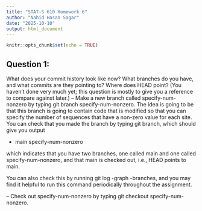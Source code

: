 ```yaml
---
title: "STAT-S 610 Homework 6"
author: "Nahid Hasan Sagar"
date: "2025-10-10"
output: html_document
---
```


```r
knitr::opts_chunk$set(echo = TRUE)
```

## Question 1: 
What does your commit history look like now? What branches do you have, and what commits are they pointing to? Where does HEAD point? (You haven't done very much yet; this question is mostly to give you a reference to compare against later.) – Make a new branch called specify-num-nonzero by typing git branch specify-num-nonzero. The idea is going to be that this branch is going to contain code that is modified so that you can specify the number of sequences that have a non-zero value for each site. You can check that you made the branch by typing git branch, which should give you output

* main
  specify-num-nonzero

which indicates that you have two branches, one called main and one called specify-num-nonzero, and that main is checked out, i.e., HEAD points to main.

You can also check this by running git log -graph -branches, and you may find it helpful to run this command periodically throughout the assignment.

– Check out specify-num-nonzero by typing git checkout specify-num-nonzero.